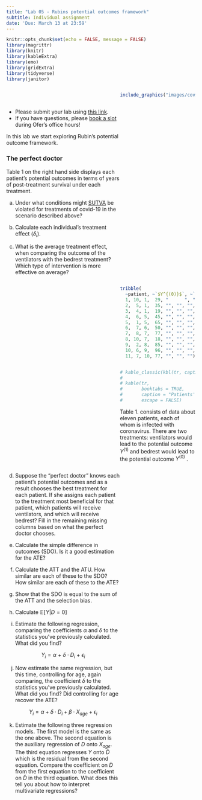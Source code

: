 ```yaml
---
title: "Lab 05 - Rubins potential outcomes framework"
subtitle: Individual assignment
date: 'Due: March 13 at 23:59'
---
```


<style>
.column-left{
  float: left;
  width: 60%;
  text-align: left;
}
.column-right-small{
  float: right;
  width: 30%;
  text-align: right;
  padding-left: 10px;
  font-size:10px;
}

.column-right-large{
  float: right;
  width: 40%;
  text-align: left;
  padding-left: 10px;
}

.column-full{
  float: none;
  width: 100%;
  text-align: centre;
}


.column-full-left{
  float: none;
  width: 100%;
  text-align: left;
}

.center {
  height: 200px;
  border: 0px;
  text-align: center;
}


.RUsers {
  padding: 1em;
  background: aliceblue;
  color: black;
}


.SPSS {
  padding: 1em;
  background: whitesmoke;
  color: black;
}

</style>


```r
knitr::opts_chunk$set(echo = FALSE, message = FALSE)
library(magrittr)
library(knitr)
library(kableExtra)
library(emo)
library(gridExtra)
library(tidyverse)
library(janitor)
```


<div class="column-right-large">


```r

include_graphics("images/covid.jpg")

```
<!-- <br/> -->
<!-- <br/> -->
<!-- <br/> -->
<!-- <br/> -->

</div>

<div class="column-left" >

* Please submit your lab using [this link](https://docs.google.com/forms/d/e/1FAIpQLSdt37P0YrzOa7QzYf2pEvix4RgzNlWWRtvhFeO-KODP_c5Vow/viewform).   
* If you have questions, please [book a slot](https://bit.ly/OferMeet) during Ofer's office hours!


In this lab we start exploring Rubin's potential outcome framework. 


### The perfect doctor

<!-- Table 1.  consists of data about eleven patients,  each of whom is infected with coronavirus. There are two treatments: ventilators would lead to the potential outcome  $Y^{(1)}$ and bedrestwould lead to the potential outcome  $Y^{(0)}$ .  Table 1 displays each patient’s potential outcomes in terms of years of post-treatment survival under each treatment. Larger outcome values correspond to better health outcomes.  -->

Table 1 on the right hand side displays each patient’s potential outcomes in terms of years of post-treatment survival under each treatment. 

a. Under what conditions might [SUTVA](https://www.youtube.com/watch?v=wFpUKGNgb0Y) be violated for treatments of covid-19 in the scenario described above?

b. Calculate each individual’s treatment effect ($\delta_i$).

c. What is the average treatment effect, when comparing the outcome of the ventilators with the bedrest treatment? Which type of intervention is more effective on average?

</div>


<div class="column-right-large">

```r


tribble(
  ~patient, ~`$Y^{(0)}$`, ~`$Y^{(1)}$`, ~Age, ~`   $\\delta$   `, ~`   D   `, ~`   Y   `,
  1, 10, 1,  29, "      ", "      ", "      ",
  2,  5, 1,  35, "", "", "",
  3,  4, 1,  19, "", "", "",
  4,  6, 5,  45, "", "", "",
  5,  1, 5,  65, "", "", "",
  6,  7, 6,  50, "", "", "", 
  7,  8, 7,  77, "", "", "", 
  8, 10, 7,  18, "", "", "", 
  9,  2, 8,  85, "", "", "",
  10, 6, 9,  96, "", "", "",
  11, 7, 10, 77, "", "", "") %>% kbl( caption = "Patients' potential outcomes", escape = FALSE) %>% kable_classic( full_width = FALSE,position="left")


# kable_classic(kbl(tr, caption = "Patients' potential outcomes", escape = FALSE), full_width = FALSE,position="left")
# 
# kable(tr, 
#       booktabs = TRUE, 
#       caption = "Patients' potential outcomes", 
#       escape = FALSE)

```
Table 1.  consists of data about eleven patients,  each of whom is infected with coronavirus. There are two treatments: ventilators would lead to the potential outcome  $Y^{(1)}$ and bedrest would lead to the potential outcome  $Y^{(0)}$ . 

</div>

<div class="column-left" >

d. Suppose the “perfect doctor” knows each patient’s potential outcomes and as a result chooses the best treatment for each patient. If she assigns each patient to the treatment most beneficial for that patient, which patients will receive ventilators, and which will receive bedrest? Fill in the remaining missing columns based on what the perfect doctor chooses.

e. Calculate the simple difference in outcomes (SDO).  Is it a good estimation for the ATE?

f. Calculate the ATT and the ATU. How similar are each of these to the SDO?  How similar are each of these to the ATE?

g. Show that the SDO is equal to the sum of the ATT and the selection bias. 

h. Calculate $\mathbb{E}[Y|D=0]$

i. Estimate the following regression, comparing the coefficients $\alpha$ and $\delta$ to the statistics you’ve previously calculated. What did you find? 

$$
Y_i=\alpha~+~\delta\cdot D_i~+~\epsilon_i
$$

j. Now estimate the same regression, but this time, controlling for age, again comparing, the coefficient $\delta$  to the statistics you’ve previously calculated. What did you find? Did controlling for age recover the ATE? 

$$
Y_i=\alpha+\delta\cdot D_i+\beta\cdot X_{age}+\epsilon_i
$$



k. Estimate the following three regression models. The first model is the same as the one above. The second equation is the auxiliary regression of $D$ onto $X_{age}$. The third equation regresses $Y$ onto $\tilde{D}$ which is the residual from the second equation.  Compare the coefficient on $D$ from the first equation to the coefficient on $\tilde{D}$  in the third equation.  What does this tell you about how to interpret multivariate regressions?

\begin{equation}
    Y_i=\alpha_0+\delta_0\cdot D_i+\beta_0\cdot X_{age}+\epsilon_{0i}  \\
    D_i=\alpha_1+\beta_1\cdot X_{age} +\epsilon_{1i}  \\
    Y_i=\alpha_2+\delta_2\cdot \tilde{D}_i +\epsilon_{2i}  \\

\end{equation}




</div>
